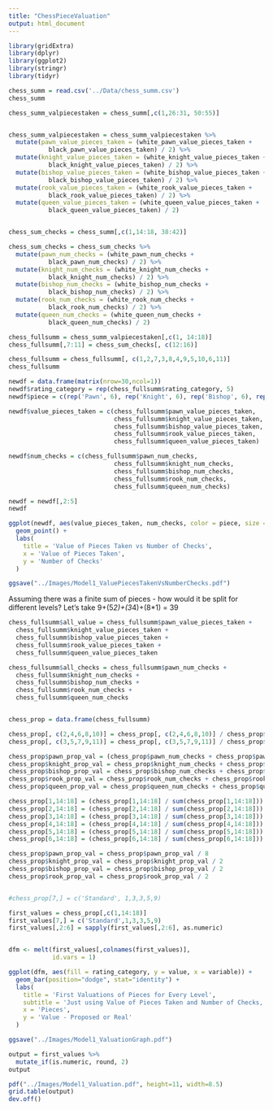 ```yaml
---
title: "ChessPieceValuation"
output: html_document
---
```


```r
library(gridExtra)
library(dplyr)
library(ggplot2)
library(stringr)
library(tidyr)
```

```r
chess_summ = read.csv('../Data/chess_summ.csv')
chess_summ
```

```r
chess_summ_valpiecestaken = chess_summ[,c(1,26:31, 50:55)]


chess_summ_valpiecestaken = chess_summ_valpiecestaken %>%
  mutate(pawn_value_pieces_taken = (white_pawn_value_pieces_taken +
           black_pawn_value_pieces_taken) / 2) %>%
  mutate(knight_value_pieces_taken = (white_knight_value_pieces_taken +
           black_knight_value_pieces_taken) / 2) %>%
  mutate(bishop_value_pieces_taken = (white_bishop_value_pieces_taken +
           black_bishop_value_pieces_taken) / 2) %>%
  mutate(rook_value_pieces_taken = (white_rook_value_pieces_taken +
           black_rook_value_pieces_taken) / 2) %>%
  mutate(queen_value_pieces_taken = (white_queen_value_pieces_taken +
           black_queen_value_pieces_taken) / 2)


chess_sum_checks = chess_summ[,c(1,14:18, 38:42)] 

chess_sum_checks = chess_sum_checks %>%
  mutate(pawn_num_checks = (white_pawn_num_checks +
           black_pawn_num_checks) / 2) %>%
  mutate(knight_num_checks = (white_knight_num_checks +
           black_knight_num_checks) / 2) %>%
  mutate(bishop_num_checks = (white_bishop_num_checks +
           black_bishop_num_checks) / 2) %>%
  mutate(rook_num_checks = (white_rook_num_checks +
           black_rook_num_checks) / 2) %>%
  mutate(queen_num_checks = (white_queen_num_checks +
           black_queen_num_checks) / 2)
```

```r
chess_fullsumm = chess_summ_valpiecestaken[,c(1, 14:18)]
chess_fullsumm[,7:11] = chess_sum_checks[, c(12:16)]

chess_fullsumm = chess_fullsumm[, c(1,2,7,3,8,4,9,5,10,6,11)]
chess_fullsumm
```

```r
newdf = data.frame(matrix(nrow=30,ncol=1))
newdf$rating_category = rep(chess_fullsumm$rating_category, 5)
newdf$piece = c(rep('Pawn', 6), rep('Knight', 6), rep('Bishop', 6), rep('Rook', 6), rep('Queen', 6))

newdf$value_pieces_taken = c(chess_fullsumm$pawn_value_pieces_taken,
                             chess_fullsumm$knight_value_pieces_taken,
                             chess_fullsumm$bishop_value_pieces_taken,
                             chess_fullsumm$rook_value_pieces_taken,
                             chess_fullsumm$queen_value_pieces_taken)

newdf$num_checks = c(chess_fullsumm$pawn_num_checks,
                             chess_fullsumm$knight_num_checks,
                             chess_fullsumm$bishop_num_checks,
                             chess_fullsumm$rook_num_checks,
                             chess_fullsumm$queen_num_checks)

newdf = newdf[,2:5]
newdf
```

```r
ggplot(newdf, aes(value_pieces_taken, num_checks, color = piece, size = rating_category)) + 
  geom_point() + 
  labs(
    title = 'Value of Pieces Taken vs Number of Checks',
    x = 'Value of Pieces Taken',
    y = 'Number of Checks'
  )

ggsave("../Images/Model1_ValuePiecesTakenVsNumberChecks.pdf")
```

Assuming there was a finite sum of pieces - how would it be split for different levels?
Let's take 9+(5*2)+(3*4)+(8*1) = 39

```r
chess_fullsumm$all_value = chess_fullsumm$pawn_value_pieces_taken +
  chess_fullsumm$knight_value_pieces_taken +
  chess_fullsumm$bishop_value_pieces_taken + 
  chess_fullsumm$rook_value_pieces_taken + 
  chess_fullsumm$queen_value_pieces_taken

chess_fullsumm$all_checks = chess_fullsumm$pawn_num_checks +
  chess_fullsumm$knight_num_checks +
  chess_fullsumm$bishop_num_checks + 
  chess_fullsumm$rook_num_checks + 
  chess_fullsumm$queen_num_checks


chess_prop = data.frame(chess_fullsumm)

chess_prop[, c(2,4,6,8,10)] = chess_prop[, c(2,4,6,8,10)] / chess_prop$all_value
chess_prop[, c(3,5,7,9,11)] = chess_prop[, c(3,5,7,9,11)] / chess_prop$all_checks

chess_prop$pawn_prop_val = (chess_prop$pawn_num_checks + chess_prop$pawn_value_pieces_taken)
chess_prop$knight_prop_val = chess_prop$knight_num_checks + chess_prop$knight_value_pieces_taken
chess_prop$bishop_prop_val = chess_prop$bishop_num_checks + chess_prop$bishop_value_pieces_taken
chess_prop$rook_prop_val = chess_prop$rook_num_checks + chess_prop$rook_value_pieces_taken
chess_prop$queen_prop_val = chess_prop$queen_num_checks + chess_prop$queen_value_pieces_taken

chess_prop[1,14:18] = (chess_prop[1,14:18] / sum(chess_prop[1,14:18])) * 39
chess_prop[2,14:18] = (chess_prop[2,14:18] / sum(chess_prop[2,14:18])) * 39
chess_prop[3,14:18] = (chess_prop[3,14:18] / sum(chess_prop[3,14:18])) * 39
chess_prop[4,14:18] = (chess_prop[4,14:18] / sum(chess_prop[4,14:18])) * 39
chess_prop[5,14:18] = (chess_prop[5,14:18] / sum(chess_prop[5,14:18])) * 39
chess_prop[6,14:18] = (chess_prop[6,14:18] / sum(chess_prop[6,14:18])) * 39

chess_prop$pawn_prop_val = chess_prop$pawn_prop_val / 8
chess_prop$knight_prop_val = chess_prop$knight_prop_val / 2
chess_prop$bishop_prop_val = chess_prop$bishop_prop_val / 2
chess_prop$rook_prop_val = chess_prop$rook_prop_val / 2


#chess_prop[7,] = c('Standard', 1,3,3,5,9)
```

```r
first_values = chess_prop[,c(1,14:18)]
first_values[7,] = c('Standard',1,3,3,5,9)
first_values[,2:6] = sapply(first_values[,2:6], as.numeric)


dfm <- melt(first_values[,colnames(first_values)],
            id.vars = 1)

ggplot(dfm, aes(fill = rating_category, y = value, x = variable)) + 
  geom_bar(position="dodge", stat="identity") + 
  labs(
    title = 'First Valuations of Pieces for Every Level',
    subtitle = 'Just using Value of Pieces Taken and Number of Checks, both proportional',
    x = 'Pieces',
    y = 'Value - Proposed or Real'
  )

ggsave("../Images/Model1_ValuationGraph.pdf")
```


```r
output = first_values %>% 
  mutate_if(is.numeric, round, 2)
output
```


```r
pdf("../Images/Model1_Valuation.pdf", height=11, width=8.5)
grid.table(output)
dev.off()
```

